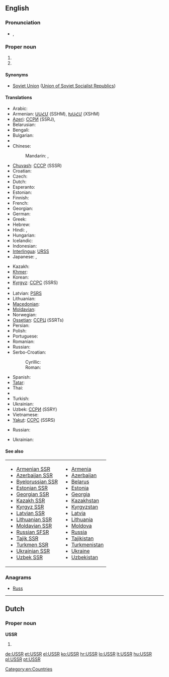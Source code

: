 {{wikipedia}}
==English==

===Pronunciation===
* {{IPA|/ˌju.ɛs.ɛsˈɑ(r)/}}, {{SAMPA|/%yu.es.es.ar/}}

===Proper noun===
{{en-proper noun}}

# {{initialism of|Union of Soviet Socialist Republics}}
# {{initialism of|Ukrainian Soviet Socialist Republic}}

====Synonyms====
* [[Soviet Union]] ([[Union of Soviet Socialist Republics]])

====Translations====
{{trans-top|Union of Soviet Socialist Republics}}
* Arabic: {{t+|ar|الاتحاد السوفيتي|m|tr=al-ittiHaad al-sufiaatiy}}
* Armenian: [[ՍՍՀՄ]] (SSHM), [[ԽՍՀՄ]] (XSHM)
* [[Azeri]]: [[ССРИ]] (SSRJ),  {{t|az|SSRİ|xs=Azeri}}
* Belarusian: {{t-|be|СССР|m|tr=SSSR|xs=Belarusian}}
* Bengali: {{t-|bn|সোভিয়েত সমাজতান্ত্রিক প্রজাতন্ত্রের ঐক্য}}
* Bulgarian: {{t-|bg|СССР|m|tr=SSSR}}
* {{trreq|my}}
* Chinese:
*: Mandarin: {{t-|cmn|蘇聯|sc=Hani}},  {{t-|cmn|苏联|tr=Sūlián|sc=Hani}}
* [[Chuvash]]: [[СССР]] (SSSR)
* Croatian: {{t+|hr|SSSR}}
* Czech: {{t+|cs|SSSR}}
* Dutch: {{t-|nl|USSR}}
* Esperanto: {{t-|eo|USSR|xs=Esperanto}}
* Estonian: {{t|et|NSVL}}
* Finnish: {{t+|fi|SNTL}}
* French: {{t+|fr|URSS|f}}
* Georgian: {{t-|ka|სსრკ|tr=SSRK|sc=Geor|xs=Georgian}}
* German: {{t+|de|UdSSR|f}}
* Greek: {{t+|el|ΕΣΣΔ|f|tr=ESSD}}
* Hebrew: {{t|he|ברית המועצות}}
* Hindi: {{t|hi|सोवियत संघ|tr=soviyat saṅgh|xs=Hindi}},  {{t|hi|सोवियत यूनियन|tr=soviyat yūniyan|xs=Hindi}}
* Hungarian: {{t+|hu|SZSZKSZ}}
* Icelandic: {{t-|is|Sovétríkin}}
* Indonesian: {{t-|id|Uni Soviet|xs=Indonesian}}
* [[Interlingua]]: [[URSS]]
* Japanese: {{t+|ja|ソ連|tr=それん, Sóren}},  {{t|ja|蘇連|tr=それん, Sóren}}
{{trans-mid}}
* Kazakh: {{t-|kk|КСРО|tr=KSRO|sc=Cyrl|xs=Kazakh}}
* [[Khmer]]: {{t|km|ស.ស.ស.ស|tr=S.S.S.S.|sc=Khmr|xs=Khmer}}
* Korean: {{t|ko|소비에트 연방|tr=Sobieteu yeonbang|sc=Hang}}
* [[Kyrgyz]]: [[ССРС]] (SSRS)
* {{trreq|lo}}
* Latvian: [[PSRS]]
* Lithuanian: {{t+|lt|TSRS|xs=Lithuanian}}
* [[Macedonian]]: {{t-|mk|СССР|m|tr=SSSR}}
* [[Moldavian]]: {{t|mo|УРСС|tr=URSS|sc=Cyrl|xs=Moldavian}}
* Norwegian: {{t-|no|Sovjetunionen}}
* [[Ossetian]]: [[ССРЦ]] (SSRTs)
* Persian: {{t|fa|اتحاد جماهیر شوروی سوسیالیستی|xs=Persian}}
* Polish: {{t+|pl|ZSRR}}
* Portuguese: {{t+|pt|URSS|f}}
* Romanian: {{t-|ro|URSS}}
* Russian: {{t+|ru|СССР|m|tr=SSSR}}
* Serbo-Croatian:
*: Cyrillic: {{t|sh|СССР|m|sc=Cyrl|xs=Serbo-Croatian}}
*: Roman: {{t|sh|SSSR|m|xs=Serbo-Croatian}}
* Spanish: {{t+|es|URSS|f}}
* [[Tatar]]: {{t-|tt|СССР|m|tr=SSSR|sc=Cyrl|xs=Tatar}}
* Thai: {{t|th|ม่านเหล็ก|tr=mâan-lèk}}
* {{trreq|bo}}
* Turkish: {{t+|tr|SSCB}}
* Ukrainian: {{t-|uk|СРСР|m|tr=SRSR|xs=Ukrainian}}
* Uzbek: [[ССPИ]] (SSRY)
* Vietnamese: {{t-|vi|Liên Xô|xs=Vietnamese}}
* [[Yakut]]: [[ССРС]] (SSRS)
{{trans-bottom}}

{{trans-top|Ukrainian Soviet Socialist Republic}}
* Russian: {{t|ru|УССР|f|tr=USSR}}
{{trans-mid}}
* Ukrainian: {{t-|uk|УРСР|f|tr=URSR|xs=Ukrainian}}
{{trans-bottom}}

====See also====
{| width="275px"
|-
| valign="top" |
* [[Armenian SSR]]
* [[Azerbaijan SSR]]
* [[Byelorussian SSR]]
* [[Estonian SSR]]
* [[Georgian SSR]]
* [[Kazakh SSR]]
* [[Kyrgyz SSR]]
* [[Latvian SSR]]
* [[Lithuanian SSR]]
* [[Moldavian SSR]]
* [[Russian SFSR]]
* [[Tajik SSR]]
* [[Turkmen SSR]]
* [[Ukrainian SSR]]
* [[Uzbek SSR]]
| valign="top" |
* [[Armenia]]
* [[Azerbaijan]]
* [[Belarus]]
* [[Estonia]]
* [[Georgia]]
* [[Kazakhstan]]
* [[Kyrgyzstan]]
* [[Latvia]]
* [[Lithuania]]
* [[Moldova]]
* [[Russia]]
* [[Tajikistan]]
* [[Turkmenistan]]
* [[Ukraine]]
* [[Uzbekistan]]
|}

===Anagrams===
* [[Russ#English|Russ]]

[[Category:en:Countries]]

----

==Dutch==

===Proper noun===
'''USSR'''

# {{abbreviation of|Unie van Socialistische Sovjetrepublieken|lang=nl}}

[[de:USSR]]
[[et:USSR]]
[[el:USSR]]
[[ko:USSR]]
[[hr:USSR]]
[[lo:USSR]]
[[lt:USSR]]
[[hu:USSR]]
[[pl:USSR]]
[[pt:USSR]]